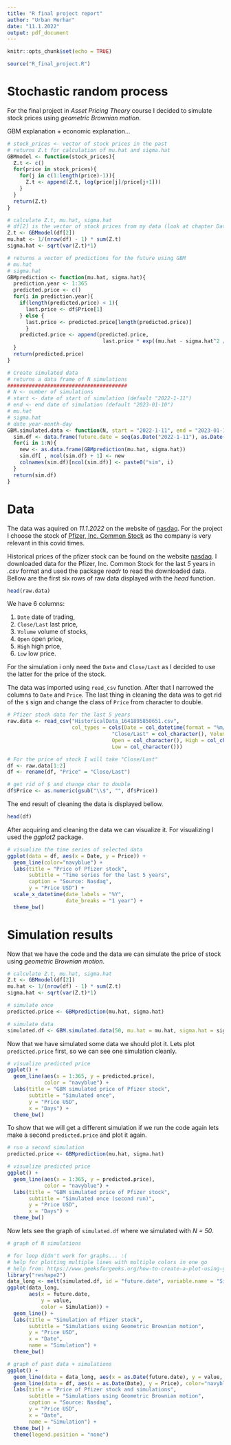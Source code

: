 ---
title: "R final project report"
author: "Urban Merhar"
date: "11.1.2022"
output: pdf_document
---

[comment]: # (End of title page.)
\newpage

```{r setup, include=FALSE}
knitr::opts_chunk$set(echo = TRUE)
```

```{r project_code, include=FALSE}
source("R_final_project.R")
```

# Stochastic random process

For the final project in *Asset Pricing Theory* course I decided to simulate stock prices using *geometric Brownian motion*.

GBM explanation + economic explanation...

```{r Zt}
# stock_prices <- vector of stock prices in the past
# returns Z.t for calculation of mu.hat and sigma.hat
GBMmodel <- function(stock_prices){
  Z.t <- c()
  for(price in stock_prices){
    for(j in c(1:length(price)-1)){
      Z.t <- append(Z.t, log(price[j]/price[j+1]))
    }
  }
  return(Z.t)
}
```

```{r hats}
# calculate Z.t, mu.hat, sigma.hat
# df[2] is the vector of stock prices from my data (look at chapter Data)
Z.t <- GBMmodel(df[2])
mu.hat <- 1/(nrow(df) - 1) * sum(Z.t)
sigma.hat <- sqrt(var(Z.t)*1)
```

```{r prediction_price}
# returns a vector of predictions for the future using GBM
# mu.hat
# sigma.hat
GBMprediction <- function(mu.hat, sigma.hat){
  prediction.year <- 1:365
  predicted.price <- c()
  for(i in prediction.year){
    if(length(predicted.price) < 1){
      last.price <- df$Price[1]
    } else {
      last.price <- predicted.price[length(predicted.price)]
      }
    predicted.price <- append(predicted.price,
                               last.price * exp((mu.hat - sigma.hat^2 / 2) * 1/365 + sigma.hat * rnorm(1) * sqrt(1/365)))
  }
  return(predicted.price)
}
```

```{r simulated_data}
# Create simulated data
# returns a data frame of N simulations
#######################################
# N <- number of simulations
# start <- date of start of simulation (default "2022-1-11")
# end <- end date of simulation (default "2023-01-10")
# mu.hat
# sigma.hat
# date year-month-day
GBM.simulated.data <- function(N, start = "2022-1-11", end = "2023-01-10", mu.hat, sigma.hat){
  sim.df <- data.frame(future.date = seq(as.Date("2022-1-11"), as.Date("2023-01-10"), by="days"))
  for(i in 1:N){
    new <- as.data.frame(GBMprediction(mu.hat, sigma.hat))
    sim.df[ , ncol(sim.df) + 1] <- new
    colnames(sim.df)[ncol(sim.df)] <- paste0("sim", i)
  }
  return(sim.df)
}
```


# Data

The data was aquired on *11.1.2022* on the website of [nasdaq](https://www.nasdaq.com/). For the project I choose the stock of [Pfizer, Inc. Common Stock](https://www.pfizer.com/) as the company is very relevant in this covid times.

Historical prices of the pfizer stock can be found on the website [nasdaq](https://www.nasdaq.com/market-activity/stocks/pfe/historical). I downloaded data for the Pfizer, Inc. Common Stock for the last *5* years in *.csv* format and used the package *readr* to read the downloaded data. Bellow are the first six rows of raw data displayed with the *head* function.

```{r raw_data}
head(raw.data)
```

We have 6 columns:

1. `Date` date of trading,
2. `Close/Last` last price,
3. `Volume` volume of stocks,
4. `Open` open price,
5. `High` high price,
6. `Low` low price.

For the simulation i only need the `Date` and `Close/Last` as I decided to use the latter for the price of the stock.

The data was imported using `read_csv` function. After that I narrowed the columns to `Date` and `Price`. The last thing in cleaning the data was to get rid of the `$` sign and change the class of `Price` from character to double.

```{r data_import_and_cleaning}
# Pfizer stock data for the last 5 years
raw.data <- read_csv("HistoricalData_1641895850651.csv",
                     col_types = cols(Date = col_datetime(format = "%m/%d/%Y"), 
                                  "Close/Last" = col_character(), Volume = col_integer(), 
                                  Open = col_character(), High = col_character(), 
                                  Low = col_character()))

# For the price of stock I will take "Close/Last"
df <- raw.data[1:2]
df <- rename(df, "Price" = "Close/Last")

# get rid of $ and change char to double
df$Price <- as.numeric(gsub("\\$", "", df$Price))
```

The end result of cleaning the data is displayed bellow.

```{r data}
head(df)
```

After acquiring and cleaning the data we can visualize it. For visualizing I used the *ggplot2* package.

```{r graph_of_data}
# visualize the time series of selected data
ggplot(data = df, aes(x = Date, y = Price)) + 
  geom_line(color="navyblue") +
  labs(title = "Price of Pfizer stock", 
       subtitle = "Time series for the last 5 years", 
       caption = "Source: Nasdaq", 
       y = "Price USD") +
  scale_x_datetime(date_labels = "%Y",
                   date_breaks = "1 year") +
  theme_bw()
```

# Simulation results

Now that we have the code and the data we can simulate the price of stock using *geometric Brownian motion*.

```{r simulation}
# calculate Z.t, mu.hat, sigma.hat
Z.t <- GBMmodel(df[2])
mu.hat <- 1/(nrow(df) - 1) * sum(Z.t)
sigma.hat <- sqrt(var(Z.t)*1)

# simulate once
predicted.price <- GBMprediction(mu.hat, sigma.hat)

# simulate data
simulated.df <- GBM.simulated.data(50, mu.hat = mu.hat, sigma.hat = sigma.hat)
```

Now that we have simulated some data we should plot it. Lets plot `predicted.price` first, so we can see one simulation cleanly.

```{r first}
# visualize predicted price
ggplot() +
  geom_line(aes(x = 1:365, y = predicted.price),
            color = "navyblue") +
  labs(title = "GBM simulated price of Pfizer stock", 
       subtitle = "Simulated once",
       y = "Price USD",
       x = "Days") +
  theme_bw()
```

To show that we will get a different simulation if we run the code again lets make a second `predicted.price` and plot it again. 

```{r second}
# run a second simulation
predicted.price <- GBMprediction(mu.hat, sigma.hat)

# visualize predicted price
ggplot() +
  geom_line(aes(x = 1:365, y = predicted.price),
            color = "navyblue") +
  labs(title = "GBM simulated price of Pfizer stock", 
       subtitle = "Simulated once (second run)",
       y = "Price USD",
       x = "Days") +
  theme_bw()
```

Now lets see the graph of `simulated.df` where we simulated with *N = 50*.

```{r N_at_once}
# graph of N simulations

# for loop didn't work for graphs... :(
# help for plotting multiple lines with multiple colors in one go
# help from: https://www.geeksforgeeks.org/how-to-create-a-plot-using-ggplot2-with-multiple-lines-in-r/ 
library("reshape2")
data_long <- melt(simulated.df, id = "future.date", variable.name = "Simulation")
ggplot(data_long,            
       aes(x = future.date,
           y = value,
           color = Simulation)) +
  geom_line() +
  labs(title = "Simulation of Pfizer stock", 
       subtitle = "Simulations using Geometric Brownian motion", 
       y = "Price USD",
       x = "Date",
       name = "Simulation") +
  theme_bw()
```

```{r all_together}
# graph of past data + simulations
ggplot() +
  geom_line(data = data_long, aes(x = as.Date(future.date), y = value, color = Simulation)) +
  geom_line(data = df, aes(x = as.Date(Date), y = Price), color="navyblue") +
  labs(title = "Price of Pfizer stock and simulations", 
       subtitle = "Simulations using Geometric Brownian motion", 
       caption = "Source: Nasdaq", 
       y = "Price USD",
       x = "Date",
       name = "Simulation") +
  theme_bw() +
  theme(legend.position = "none")
```

